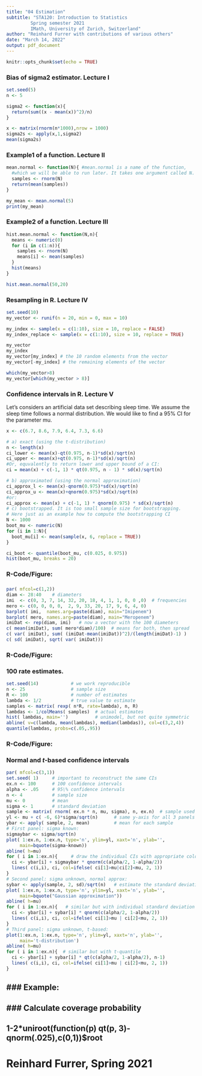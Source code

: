 ---
title: "04 Estimation"
subtitle: "STA120: Introduction to Statistics
         Spring semester 2021
         IMath, University of Zurich, Switzerland"
author: "Reinhard Furrer with contributions of various others"
date: "March 14, 2022"
output: pdf_document
---


```{r setup, include=FALSE}
knitr::opts_chunk$set(echo = TRUE)
```


### Bias of sigma2 estimator. Lecture I
```{r}
set.seed(5)
n <- 5

sigma2 <- function(x){
  return(sum((x - mean(x))^2)/n)
}

x <- matrix(rnorm(n*1000),nrow = 1000)
sigma2s <- apply(x,1,sigma2)
mean(sigma2s)
```

### Example1 of a function. Lecture II
```{r cars}
mean.normal <- function(N){ #mean.normal is a name of the function,
  #which we will be able to run later. It takes one argument called N.
  samples <- rnorm(N)
  return(mean(samples))
}

my_mean <- mean.normal(5)
print(my_mean)
```

### Example2 of a function. Lecture III
```{r}
hist.mean.normal <- function(N,n){
  means <- numeric(0)
  for (i in c(1:n)){
    samples <- rnorm(N)
    means[i] <- mean(samples)
  }
  hist(means)
}

hist.mean.normal(50,20)
```

### Resampling in R. Lecture IV
```{r}
set.seed(10)
my_vector <- runif(n = 20, min = 0, max = 10)

my_index <- sample(x = c(1:10), size = 10, replace = FALSE)
my_index_replace <- sample(x = c(1:10), size = 10, replace = TRUE)

my_vector
my_index
my_vector[my_index] # the 10 random elements from the vector
my_vector[-my_index] # the remaining elements of the vector

which(my_vector>8)
my_vector[which(my_vector > 8)]
```


### Confidence intervals in R. Lecture V
Let's considers an artificial data set describing sleep time. We assume the sleep time follows a normal distribution. We would like to find a 95% CI for the parameter mu.
```{r}

x <- c(6.7, 8.6, 7.9, 6.4, 7.3, 6.6)

# a) exact (using the t-distribution)
n <- length(x) 
ci_lower <- mean(x)-qt(0.975, n-1)*sd(x)/sqrt(n)
ci_upper <- mean(x)+qt(0.975, n-1)*sd(x)/sqrt(n)
#Or, equvalently to return lower and upper bound of a CI:
ci = mean(x) + c(-1, 1) * qt(0.975, n - 1) * sd(x)/sqrt(n)

# b) approximated (using the normal approximation) 
ci_approx_l <- mean(x)-qnorm(0.975)*sd(x)/sqrt(n)
ci_approx_u <- mean(x)+qnorm(0.975)*sd(x)/sqrt(n)
#or:
ci_approx <- mean(x) + c(-1, 1) * qnorm(0.975) * sd(x)/sqrt(n)
# c) bootstrapped. It is too small sample size for bootstrapping.
# Here just as an example how to compute the bootstrapping CI
N <- 1000
boot_mu <- numeric(N)
for (i in 1:N){
  boot_mu[i] <- mean(sample(x, 6, replace = TRUE))
}

ci_boot <- quantile(boot_mu, c(0.025, 0.975))
hist(boot_mu, breaks = 20)


```

### R-Code/Figure: 
### 
```{r}
par( mfcol=c(1,2)) 
diam <- 28:40    # diameters   
imi  <- c(0, 3, 7, 14, 32, 20, 18, 4, 1, 1, 0, 0 ,0)  # frequencies
mero <- c(0, 0, 0, 0,  2, 9, 33, 20, 17, 9, 6, 4, 0) 
barplot( imi,  names.arg=paste(diam), main="Imipenem")
barplot( mero, names.arg=paste(diam), main="Meropenem") 
imiDat <- rep(diam, imi)   # now a vector with the 100 diameters
c( mean(imiDat), sum( mero*diam)/100)  # means for both, then spread  
c( var( imiDat), sum( (imiDat-mean(imiDat))^2)/(length(imiDat)-1) )
c( sd( imiDat), sqrt( var( imiDat)))  
```
      


### R-Code/Figure:
### 100 rate estimates.
```{r}
set.seed(14)            # we work reproducible
n <- 25                 # sample size
R <- 100                # number of estimates
lambda <- 1/2           # true value to estimate
samples <- matrix( rexp( n*R, rate=lambda), n, R)
lambdas <- 1/colMeans( samples)  # actual estimates
hist( lambdas, main='')          # unimodel, but not quite symmetric 
abline( v=c(lambda, mean(lambdas), median(lambdas)), col=c(3,2,4))
quantile(lambdas, probs=c(.05,.95))  
```



### R-Code/Figure: 
### Normal and $t$-based confidence intervals
```{r}
par( mfcol=c(3,1))
set.seed( 1)     # important to reconstruct the same CIs
ex.n <- 100      # 100 confidence intervals 
alpha <- .05     # 95\% confidence intervals
n <- 4           # sample size 
mu <- 0          # mean 
sigma <- 1       # standard deviation
sample <- matrix( rnorm( ex.n * n, mu, sigma), n, ex.n)  # sample used
yl <- mu + c( -6, 6)*sigma/sqrt(n)      # same y-axis for all 3 panels
ybar <- apply( sample, 2, mean)         # mean for each sample
# First panel: sigma known:
sigmaybar <- sigma/sqrt(n)
plot( 1:ex.n, 1:ex.n, type='n', ylim=yl, xaxt='n', ylab='', 
     main=bquote(sigma~known))
abline( h=mu)
for ( i in 1:ex.n){     # draw the individual CIs with appropriate color
  ci <- ybar[i] + sigmaybar * qnorm(c(alpha/2, 1-alpha/2))
  lines( c(i,i), ci, col=ifelse( ci[1]>mu|ci[2]<mu, 2, 1))
}
# Second panel: sigma unknown, normal approx:
sybar <- apply(sample, 2, sd)/sqrt(n)   # estimate the standard deviation
plot( 1:ex.n, 1:ex.n, type='n', ylim=yl, xaxt='n', ylab='',
     main=bquote("Gaussian approximation"))
abline( h=mu)
for ( i in 1:ex.n){   # similar but with individual standard deviation   
  ci <- ybar[i] + sybar[i] * qnorm(c(alpha/2, 1-alpha/2))
  lines( c(i,i), ci, col=ifelse( ci[1]>mu | ci[2]<mu, 2, 1))
}
# Third panel: sigma unknown, t-based:
plot(1:ex.n, 1:ex.n, type='n', ylim=yl, xaxt='n', ylab='',
     main='t-distribution')
abline( h=mu)
for ( i in 1:ex.n){  # similar but with t-quantile 
  ci <- ybar[i] + sybar[i] * qt(c(alpha/2, 1-alpha/2), n-1)
  lines( c(i,i), ci, col=ifelse( ci[1]>mu | ci[2]<mu, 2, 1))
}
```      
      

## 
## 
## ### Example:
## ### Calculate coverage probability
## 1-2*uniroot(function(p) qt(p, 3)-qnorm(.025),c(0,1))$root

########################################################################
# Reinhard Furrer, Spring 2021